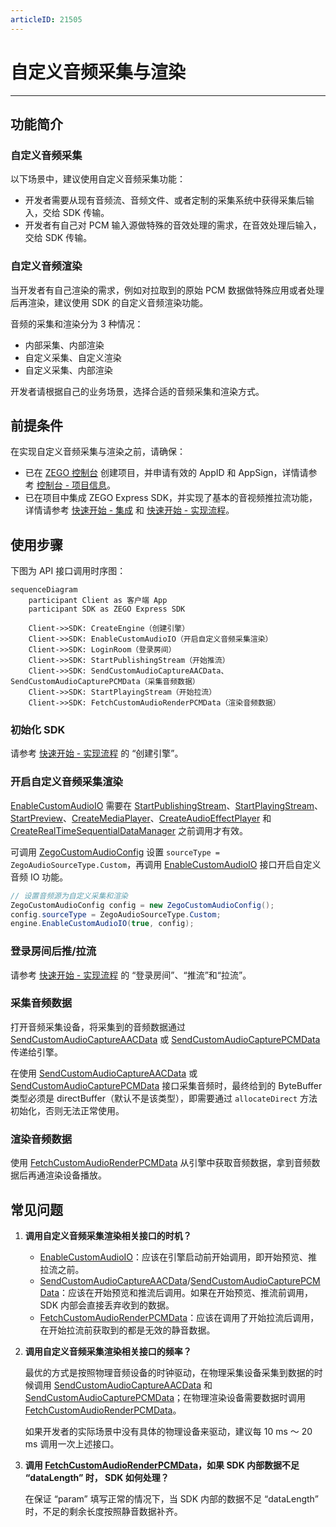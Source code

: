 ```yaml
---
articleID: 21505
---
```

# 自定义音频采集与渲染
- - -
  
## 功能简介

### 自定义音频采集

以下场景中，建议使用自定义音频采集功能：

- 开发者需要从现有音频流、音频文件、或者定制的采集系统中获得采集后输入，交给 SDK 传输。
- 开发者有自己对 PCM 输入源做特殊的音效处理的需求，在音效处理后输入，交给 SDK 传输。

### 自定义音频渲染

当开发者有自己渲染的需求，例如对拉取到的原始 PCM 数据做特殊应用或者处理后再渲染，建议使用 SDK 的自定义音频渲染功能。

<Warning title="注意">


音频的采集和渲染分为 3 种情况：

- 内部采集、内部渲染
- 自定义采集、自定义渲染
- 自定义采集、内部渲染

开发者请根据自己的业务场景，选择合适的音频采集和渲染方式。

</Warning>



## 前提条件

在实现自定义音频采集与渲染之前，请确保：

- 已在 [ZEGO 控制台](https://console.zego.im) 创建项目，并申请有效的 AppID 和 AppSign，详情请参考 [控制台 - 项目信息](/console/guide-doc2)。
- 已在项目中集成 ZEGO Express SDK，并实现了基本的音视频推拉流功能，详情请参考 [快速开始 - 集成](!Integration/SDK_Integration) 和 [快速开始 - 实现流程](!Integration/Solution_Implementation)。


## 使用步骤

下图为 API 接口调用时序图：

```mermaid
sequenceDiagram
    participant Client as 客户端 App
    participant SDK as ZEGO Express SDK

    Client->>SDK: CreateEngine（创建引擎）
    Client->>SDK: EnableCustomAudioIO（开启自定义音频采集渲染）
    Client->>SDK: LoginRoom（登录房间）
    Client->>SDK: StartPublishingStream（开始推流）
    Client->>SDK: SendCustomAudioCaptureAACData、SendCustomAudioCapturePCMData（采集音频数据）
    Client->>SDK: StartPlayingStream（开始拉流）
    Client->>SDK: FetchCustomAudioRenderPCMData（渲染音频数据）
```

### 初始化 SDK

请参考 [快速开始 - 实现流程](!Integration/Solution_Implementation#CreateEngine) 的 “创建引擎”。

### 开启自定义音频采集渲染

<Warning title="注意">


[EnableCustomAudioIO](@EnableCustomAudioIO) 需要在 [StartPublishingStream](@StartPublishingStream)、[StartPlayingStream](@StartPlayingStream)、[StartPreview](@StartPreview)、[CreateMediaPlayer](@CreateMediaPlayer)、[CreateAudioEffectPlayer](@CreateAudioEffectPlayer) 和 [CreateRealTimeSequentialDataManager](@CreateRealTimeSequentialDataManager) 之前调用才有效。 

</Warning>



可调用 [ZegoCustomAudioConfig](@-ZegoCustomAudioConfig) 设置 `sourceType = ZegoAudioSourceType.Custom`，再调用 [EnableCustomAudioIO](@EnableCustomAudioIO) 接口开启自定义音频 IO 功能。

```cs
// 设置音频源为自定义采集和渲染
ZegoCustomAudioConfig config = new ZegoCustomAudioConfig();
config.sourceType = ZegoAudioSourceType.Custom;
engine.EnableCustomAudioIO(true, config);
```

### 登录房间后推/拉流

请参考 [快速开始 - 实现流程](!Integration/Solution_Implementation#createroom) 的 “登录房间”、“推流”和“拉流”。

### 采集音频数据

打开音频采集设备，将采集到的音频数据通过 [SendCustomAudioCaptureAACData](@SendCustomAudioCaptureAACData) 或 [SendCustomAudioCapturePCMData](@SendCustomAudioCapturePCMData) 传递给引擎。

<Note title="说明">


在使用 [SendCustomAudioCaptureAACData](@SendCustomAudioCaptureAACData) 或 [SendCustomAudioCapturePCMData](@SendCustomAudioCapturePCMData) 接口采集音频时，最终给到的 ByteBuffer 类型必须是 directBuffer（默认不是该类型），即需要通过 `allocateDirect` 方法初始化，否则无法正常使用。

</Note>



### 渲染音频数据

使用 [FetchCustomAudioRenderPCMData](@FetchCustomAudioRenderPCMData) 从引擎中获取音频数据，拿到音频数据后再通渲染设备播放。

## 常见问题

1. **调用自定义音频采集渲染相关接口的时机？**

    - [EnableCustomAudioIO](@EnableCustomAudioIO)：应该在引擎启动前开始调用，即开始预览、推拉流之前。
    - [SendCustomAudioCaptureAACData](@SendCustomAudioCaptureAACData)/[SendCustomAudioCapturePCMData](@SendCustomAudioCapturePCMData)：应该在开始预览和推流后调用。如果在开始预览、推流前调用，SDK 内部会直接丢弃收到的数据。
    - [FetchCustomAudioRenderPCMData](@FetchCustomAudioRenderPCMData)：应该在调用了开始拉流后调用，在开始拉流前获取到的都是无效的静音数据。

2. **调用自定义音频采集渲染相关接口的频率？**

    最优的方式是按照物理音频设备的时钟驱动，在物理采集设备采集到数据的时候调用 [SendCustomAudioCaptureAACData](@SendCustomAudioCaptureAACData) 和 [SendCustomAudioCapturePCMData](@SendCustomAudioCapturePCMData)；在物理渲染设备需要数据时调用 [FetchCustomAudioRenderPCMData](@FetchCustomAudioRenderPCMData)。

    如果开发者的实际场景中没有具体的物理设备来驱动，建议每 10 ms ～ 20 ms 调用一次上述接口。

3. **调用 [FetchCustomAudioRenderPCMData](@FetchCustomAudioRenderPCMData)，如果 SDK 内部数据不足 “dataLength” 时， SDK 如何处理？**

    在保证 “param” 填写正常的情况下，当 SDK 内部的数据不足 “dataLength” 时，不足的剩余长度按照静音数据补齐。
